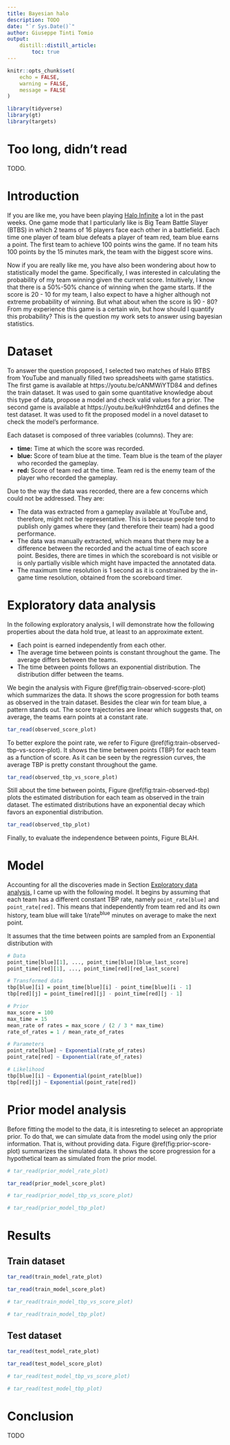 ```yaml
---
title: Bayesian halo
description: TODO
date: "`r Sys.Date()`"
author: Giuseppe Tinti Tomio
output:
    distill::distill_article:
        toc: true
---
```


```r
knitr::opts_chunk$set(
    echo = FALSE,
    warning = FALSE,
    message = FALSE
)
```

```r
library(tidyverse)
library(gt)
library(targets)
```

# Too long, didn't read

TODO.

# Introduction

If you are like me, you have been playing [Halo Infinite](https://www.xbox.com/games/halo-infinite) a lot in the past weeks. One game mode that I particularly like is Big Team Battle Slayer (BTBS) in which 2 teams of 16 players face each other in a battlefield. Each time one player of team blue defeats a player of team red, team blue earns a point. The first team to achieve 100 points wins the game. If no team hits 100 points by the 15 minutes mark, the team with the biggest score wins.

Now if you are really like me, you have also been wondering about how to statistically model the game. Specifically, I was interested in calculating the probability of my team winning given the current score. Intuitively, I know that there is a 50%-50% chance of winning when the game starts. If the score is 20 - 10 for my team, I also expect to have a higher although not extreme probability of winning. But what about when the score is 90 - 80? From my experience this game is a certain win, but how should I quantify this probability? This is the question my work sets to answer using bayesian statistics.

<!--
    The report is divided into sections. Section [Dataset] describes the dataset used and Section [Exploratory data analysis] presents an exploratory analysis of its content to understand statistical properties of the game data. Based on this exploratory analysis, Section [Model] defines a Bayesian model for the data and Section [Prior model analysis] shows a synthetic dataset for the given prior values. Finally, Section [Results] shows the results obtained when fitting the model to the full data and [Conclusion] finishes the report with the final conclusions.
-->

# Dataset

To answer the question proposed, I selected two matches of Halo BTBS from YouTube and manually filled two spreadsheets with game statistics. The first game is available at https://youtu.be/cANMWiYTD84 and defines the train dataset. It was used to gain some quantitative knowledge about this type of data, propose a model and check valid values for a prior. The second game is available at https://youtu.be/kuH9nhdzt64 and defines the test dataset. It was used to fit the proposed model in a novel dataset to check the model's performance.

Each dataset is composed of three variables (columns). They are:

- **time:** Time at which the score was recorded.
- **blue:** Score of team blue at the time. Team blue is the team of the player who recorded the gameplay.
- **red:** Score of team red at the time. Team red is the enemy team of the player who recorded the gameplay.

Due to the way the data was recorded, there are a few concerns which could not be addressed. They are:

- The data was extracted from a gameplay available at YouTube and, therefore, might not be representative. This is because people tend to publish only games where they (and therefore their team) had a good performance.
- The data was manually extracted, which means that there may be a difference between the recorded and the actual time of each score point. Besides, there are times in which the scoreboard is not visible or is only partially visible which might have impacted the annotated data.
- The maximum time resolution is 1 second as it is constrained by the in-game time resolution, obtained from the scoreboard timer.

# Exploratory data analysis

In the following exploratory analysis, I will demonstrate how the following properties about the data hold true, at least to an approximate extent.

- Each point is earned independently from each other.
- The average time between points is constant throughout the game. The average differs between the teams.
- The time between points follows an exponential distribution. The distribution differ between the teams.

We begin the analysis with Figure \@ref(fig:train-observed-score-plot) which summarizes the data. It shows the score progression for both teams as observed in the train dataset. Besides the clear win for team blue, a pattern stands out. The score trajectories are linear which suggests that, on average, the teams earn points at a constant rate.

```r
tar_read(observed_score_plot)
```

To better explore the point rate, we refer to Figure \@ref(fig:train-observed-tbp-vs-score-plot). It shows the time between points (TBP) for each team as a function of score. As it can be seen by the regression curves, the average TBP is pretty constant throughout the game.

```r
tar_read(observed_tbp_vs_score_plot)
```

Still about the time between points, Figure \@ref(fig:train-observed-tbp) plots the estimated distribution for each team as observed in the train dataset. The estimated distributions have an exponential decay which favors an exponential distribution.

```r
tar_read(observed_tbp_plot)
```

Finally, to evaluate the independence between points, Figure BLAH.

# Model

Accounting for all the discoveries made in Section [Exploratory data analysis], I came up with the following model. It begins by assuming that each team has a different constant TBP rate, namely `point_rate[blue]` and `point_rate[red]`. This means that independently from team red and its own history, team blue will take $1 / \text{rate}^{\text{blue}}$ minutes on average to make the next point.

It assumes that the time between points are sampled from an Exponential distribution with

```R
# Data
point_time[blue][1], ..., point_time[blue][blue_last_score]
point_time[red][1], ..., point_time[red][red_last_score]

# Transformed data
tbp[blue][i] = point_time[blue][i] - point_time[blue][i - 1]
tbp[red][j] = point_time[red][j] - point_time[red][j - 1]

# Prior
max_score = 100
max_time = 15
mean_rate of rates = max_score / (2 / 3 * max_time)
rate_of_rates = 1 / mean_rate_of_rates

# Parameters
point_rate[blue] ~ Exponential(rate_of_rates)
point_rate[red] ~ Exponential(rate_of_rates)

# Likelihood
tbp[blue][i] ~ Exponential(point_rate[blue])
tbp[red][j] ~ Exponential(point_rate[red])
```

# Prior model analysis

Before fitting the model to the data, it is intesreting to selecet an appropriate prior. To do that, we can simulate data from the model using only the prior information. That is, without providing data. Figure \@ref(fig:prior-score-plot) summarizes the simulated data. It shows the score progression for a hypothetical team as simulated from the prior model.

```r
# tar_read(prior_model_rate_plot)
```

```r
tar_read(prior_model_score_plot)
```

```r
# tar_read(prior_model_tbp_vs_score_plot)
```

```r
# tar_read(prior_model_tbp_plot)
```

# Results

## Train dataset

```r
tar_read(train_model_rate_plot)
```

```r
tar_read(train_model_score_plot)
```

```r
# tar_read(train_model_tbp_vs_score_plot)
```

```r
# tar_read(train_model_tbp_plot)
```

## Test dataset

```r
tar_read(test_model_rate_plot)
```

```r
tar_read(test_model_score_plot)
```

```r
# tar_read(test_model_tbp_vs_score_plot)
```

```r
# tar_read(test_model_tbp_plot)
```

# Conclusion

TODO
